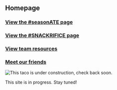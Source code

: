 ## <span className="yellow">Homepage</span>

### <span className="nav_link yellow">[View the #seasonATE page](/seasonate)</span>

### <span className="nav_link yellow">[View the #SNACKRIFICE page](/snackrifice)</span>

### <span className="nav_link yellow">[View team resources](/resources)</span>

### <span className="nav_link yellow">[Meet our friends](/friends)</span>

<div className="img-box">

![This taco is under construction, check back soon.](https://media.discordapp.net/attachments/755560065645281360/755577280989888562/tacoconstruction.png)

</div>

This site is in progress. Stay tuned!

